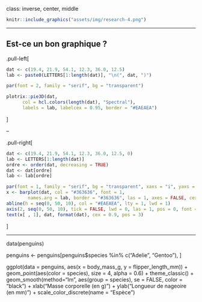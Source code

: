 class: inverse, center, middle


```r
knitr::include_graphics("assets/img/research-4.png")
```

---


## Est-ce un bon graphique ?

.pull-left[
```r
dat <- c(19.4, 21.9, 54.1, 12.3, 36.0, 12.5)
lab <- paste0(LETTERS[1:length(dat)], "\n(", dat, ")")

par(font = 2, family = "serif", bg = "transparent")

plotrix::pie3D(dat,
      col = hcl.colors(length(dat), "Spectral"),
      labels = lab, labelcex = 0.95, border = "#EAEAEA")
```
]

--

.pull-right[
```r
dat <- c(19.4, 21.9, 54.1, 12.3, 36.0, 12.5, 0)
lab <- LETTERS[1:length(dat)]
ordre <- order(dat, decreasing = TRUE)
dat <- dat[ordre]
lab <- lab[ordre]

par(font = 1, family = "serif", bg = "transparent", xaxs = "i", yaxs = "i", mgp = c(3, 0.2, 0))
x <- barplot(dat, col = "#363636", font = 1,
        names.arg = lab, border = "#363636", las = 1, axes = FALSE, cex.names = 1.2, ylim = c(0, 60))
abline(h = seq(0, 50, 10), col = "#EAEAEA", lty = 1, lwd = 1)
axis(2, seq(0, 50, 10), tick = FALSE, lwd = 0, las = 1, pos = 0, font = 1, cex.axis = 1.2)
text(x[ , 1], dat, format(dat), cex = 0.9, pos = 3)
```
]


---

data(penguins)

penguins <- penguins[penguins$species %in% c("Adelie", "Gentoo"), ]

ggplot(data = penguins, 
       aes(x = body_mass_g,
           y = flipper_length_mm)) +
    geom_point(aes(color = species),
               size = 4, alpha = 0.6) + theme_classic() +
    geom_smooth(method="lm", aes(group = species), se = FALSE, color = "black") + xlab("Masse corporelle (en g)") + ylab("Longueur de nageoire (en mm)") + scale_color_discrete(name = "Espèce")
    
